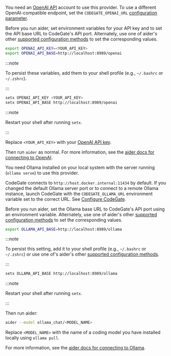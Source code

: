 

<Tabs groupId="aider-provider" queryString="provider">
<TabItem value="openai" label="OpenAI" default>

You need an [OpenAI API](https://openai.com/api/) account to use this provider.
To use a different OpenAI-compatible endpoint, set the `CODEGATE_OPENAI_URL`
[configuration parameter](../how-to/configure.md#config-parameters).

Before you run aider, set environment variables for your API key and to set the
API base URL to CodeGate's API port. Alternately, use one of aider's other
[supported configuration methods](https://aider.chat/docs/config/api-keys.html)
to set the corresponding values.

<Tabs groupId="os">
<TabItem value="macos" label="macOS / Linux" default>

```bash
export OPENAI_API_KEY=<YOUR_API_KEY>
export OPENAI_API_BASE=http://localhost:8989/openai
```

:::note

To persist these variables, add them to your shell profile (e.g., `~/.bashrc` or
`~/.zshrc`).

:::

</TabItem>
<TabItem value="windows" label="Windows">

```bash
setx OPENAI_API_KEY <YOUR_API_KEY>
setx OPENAI_API_BASE http://localhost:8989/openai
```

:::note

Restart your shell after running `setx`.

:::

</TabItem>
</Tabs>

Replace `<YOUR_API_KEY>` with your
[OpenAI API key](https://platform.openai.com/api-keys).

Then run `aider` as normal. For more information, see the
[aider docs for connecting to OpenAI](https://aider.chat/docs/llms/openai.html).

</TabItem>
<TabItem value="ollama" label="Ollama">

You need Ollama installed on your local system with the server running
(`ollama serve`) to use this provider.

CodeGate connects to `http://host.docker.internal:11434` by default. If you
changed the default Ollama server port or to connect to a remote Ollama
instance, launch CodeGate with the `CODEGATE_OLLAMA_URL` environment variable
set to the correct URL. See [Configure CodeGate](../how-to/configure.md).

Before you run aider, set the Ollama base URL to CodeGate's API port using an
environment variable. Alternately, use one of aider's other
[supported configuration methods](https://aider.chat/docs/config/api-keys.html)
to set the corresponding values.

<Tabs groupId="os">
<TabItem value="macos" label="macOS / Linux" default>

```bash
export OLLAMA_API_BASE=http://localhost:8989/ollama
```

:::note

To persist this setting, add it to your shell profile (e.g., `~/.bashrc` or
`~/.zshrc`) or use one of's aider's other
[supported configuration methods](https://aider.chat/docs/config/api-keys.html).

:::

</TabItem>
<TabItem value="windows" label="Windows">

```bash
setx OLLAMA_API_BASE http://localhost:8989/ollama
```

:::note

Restart your shell after running `setx`.

:::

</TabItem>
</Tabs>

Then run aider:

```bash
aider --model ollama_chat/<MODEL_NAME>
```

Replace `<MODEL_NAME>` with the name of a coding model you have installed
locally using `ollama pull`.

<LocalModelRecommendation />

For more information, see the
[aider docs for connecting to Ollama](https://aider.chat/docs/llms/ollama.html).

</TabItem>
</Tabs>
